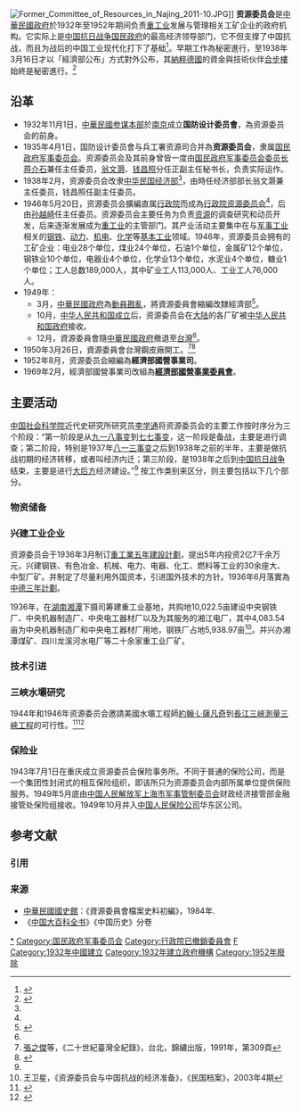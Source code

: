 [[File:Former_Committee_of_Resources_in_Najing_2011-10.JPG|thumb]]]]
'''资源委员会'''是[[中華民國政府|中華民國政府]]於1932年至1952年期间负责[[重工业|重工业]]发展与管理相关工矿企业的政府机构。它实际上是[[中国抗日战争|中国抗日战争]][[国民政府|国民政府]]的最高经济领导部门，它不但支撑了中国抗战，而且为战后的中国工业现代化打下了基础<ref name="a">{{Cite web|url=http://news.sina.com.cn/o/2005-09-01/16186838392s.shtml |title=〈资源委员会——撑起战时中国经济〉|publisher=《[[中国新闻周刊|中国新闻周刊]]》|language=zh-cn|date=2005-08-29}}</ref>。早期工作為秘密進行，至1938年3月16日才以「經濟部公布」方式對外公布，其[[納粹德國|納粹德國]]的資金與技術伙伴[[合步樓|合步樓]]始終是秘密進行。<ref>{{cite book|title=''Germany and Republican China''|trans-title=德國與中華民國|others=柯韋林 (中譯)|year=2006|pages=240|publisher=[[江蘇人民出版社|江蘇人民出版社]]|language=zh-cn|first=William C.|last=Kirby|orig-year=1984}}</ref>

== 沿革 ==
*1932年11月1日，[[中華民國参谋本部|中華民國参谋本部]]於[[南京|南京]]成立'''国防设计委员會'''，為资源委员会的前身。
*1935年4月1日，国防设计委员會与兵工署资源司合并為'''资源委员会'''，隶属[[国民政府军事委员会|国民政府军事委员会]]。资源委员会及其前身曾皆一度由[[国民政府军事委员会委员长|国民政府军事委员会委员长]][[蒋介石|蒋介石]]兼任主任委员，[[翁文灏|翁文灏]]、[[钱昌照|钱昌照]]分任正副主任秘书长，负责实际运作。
*1938年2月，资源委员会改隶[[中华民国经济部|中华民国经济部]]<ref name="b" />，由時任经济部部长翁文灏兼主任委员，钱昌照任副主任委员。
*1946年5月20日，资源委员会擴編直属[[行政院|行政院]]而成為[[行政院资源委员会|行政院资源委员会]]<ref name="b" />，后由[[孙越崎|孙越崎]]任主任委员。资源委员会主要任务为负责[[资源|资源]]的调查研究和动员开发，后来逐渐发展成为[[重工业|重工业]]的主管部门。其产业活动主要集中在与[[军事工业|军事工业]]相关的[[钢铁|钢铁]]、[[动力|动力]]、[[机电|机电]]、[[化学|化学]]等[[基本工业|基本工业]]领域。1946年，资源委员会拥有的工矿企业：电业28个单位，煤业24个单位，石油1个单位，金属矿12个单位，钢铁业10个单位，电器业4个单位，化学业13个单位，水泥业4个单位，糖业1个单位；工人总数189,000人，其中矿业工人113,000人、工业工人76,000人。
*1949年：
**3月，[[中華民國政府|中華民國政府]]為[[動員戡亂|動員戡亂]]，將資源委員會縮編改隸經濟部<ref name="b">{{Cite web|url=https://ahonline.drnh.gov.tw/docs/zong/003.pdf|title=〈資源委員會檔案〉|format=PDF|page=頁1～2|date=（發刊日不詳）|publisher=[[中華民國|中華民國]][[國史館|國史館]]|language=zh-tw|accessdate=|archive-date=2020-11-24|archive-url=https://web.archive.org/web/20201124174543/https://ahonline.drnh.gov.tw/docs/zong/003.pdf|dead-url=no}}</ref>。
**10月，[[中华人民共和国成立|中华人民共和国成立]]后，资源委员会在[[中国大陆|大陆]]的各厂矿被[[中华人民共和国政府|中华人民共和国政府]]接收。
**12月，資源委員會隨[[中華民國政府|中華民國政府]]撤退至[[台灣|台灣]]<ref name="b" />。
*1950年3月26日，資源委員會台灣鋼皮廠開工。<ref>[[張之傑|張之傑]]等，《二十世紀臺灣全紀錄》，台北，錦繡出版，1991年，第309頁{{zh-tw}}</ref><ref name="China. 資源委員會 1950 p. ">{{cite book | author=China. 資源委員會 | title=經濟部資源委員會在臺事業單位整理紀要 | publisher=經濟部資源委員會 | year=1950 | url=https://books.google.com/books?id=UVk5AAAAMAAJ | language=zh | access-date=2021-08-31 | page= | archive-date=2021-09-14 | archive-url=https://web.archive.org/web/20210914162015/https://books.google.com/books?id=UVk5AAAAMAAJ | dead-url=no }}</ref>
*1952年8月，资源委员会縮編為'''經濟部國營事業司'''。
*1969年2月，經濟部國營事業司改組為'''[[經濟部國營事業委員會|經濟部國營事業委員會]]'''。

== 主要活动 ==
[[中国社会科学院|中国社会科学院]]近代史研究所研究员[[李学通|李学通]]将资源委员会的主要工作按时序分为三个阶段：“第一阶段是从[[九一八事变|九一八事变]]到[[七七事变|七七事变]]，这一阶段是备战，主要是进行调查；第二阶段，特别是1937年[[八一三事变|八一三事变]]之后到1938年之前的半年，主要是做抗战初期的经济转移，或者叫经济内迁；第三阶段，是1938年之后到[[中国抗日战争|中国抗日战争]]结束，主要是进行[[大后方|大后方]]经济建设。”<ref name="a" /> 按工作类别来区分，则主要包括以下几个部分。
===物资储备===
===兴建工业企业===
资源委员会于1936年3月制订[[重工業五年建設計劃|重工業五年建設計劃]]，提出5年内投资2亿7千余万元，兴建钢铁、有色冶金、机械、电力、电器、化工、燃料等工业的30余座大、中型厂矿。并制定了尽量利用外国资本，引进国外技术的方针。1936年6月落實為[[中德三年計劃|中德三年計劃]]。

1936年，在[[湖南|湖南]][[湘潭|湘潭]]下摄司筹建重工业基地，共购地10,022.5亩建设中央钢铁厂、中央机器制造厂、中央电工器材厂以及为其服务的湘江电厂，其中4,083.54亩为中央机器制造厂和中央电工器材厂用地，钢铁厂占地5,938.97亩<ref>王卫星，《资源委员会与中国抗战的经济准备》，《民国档案》，2003年4期</ref>。并兴办湘潭煤矿、四川龙溪河水电厂等二十余家重工业厂矿。

===技术引进===
===三峽水壩研究===
1944年和1946年资源委员会邀請美國水壩工程師[[約翰·L·薩凡奇|約翰·L·薩凡奇]]到[[長江三峽|長江三峽]][[測量|測量]][[三峽工程|三峽工程]]的可行性。<ref>{{cite news |title=1980年开始三峡工程论证_新闻中心_新浪网 |url=http://news.sina.com.cn/c/sd/2009-12-11/091619238619_2.shtml |accessdate=2021-08-31 |work=新浪网 |archive-date=2021-08-31 |archive-url=https://web.archive.org/web/20210831051113/http://news.sina.com.cn/c/sd/2009-12-11/091619238619_2.shtml |dead-url=no }}</ref><ref>{{cite news|title=1944年《萨凡奇计划》引起轰动|url=https://sc.ifeng.com/a/20171114/6145310_0.shtml|date=2017年11月15日|publisher=[[凤凰网|凤凰网]]四川综合|author=余凡|6=|accessdate=2020年7月28日|archive-date=2020年7月28日|archive-url=https://web.archive.org/web/20200728100111/https://sc.ifeng.com/a/20171114/6145310_0.shtml|dead-url=no}}</ref>
===保险业===
1943年7月1日在重庆成立资源委员会保险事务所。不同于普通的保险公司，而是一个集团性封闭式的相互保险组织，即该所只为资源委员会内部所属单位提供保险服务。1949年5月底由[[中国人民解放军上海市军事管制委员会|中国人民解放军上海市军事管制委员会]]财政经济接管部金融接管处保险组接收。1949年10月并入[[中国人民保险公司|中国人民保险公司]]华东区公司。

== 参考文献 ==
=== 引用 ===
{{Reflist|30em}}

=== 来源 ===
{{refbegin}}
* [[中華民國|中華民國]][[國史館|國史館]]：《資源委員會檔案史料初編》，1984年{{zh-tw}}.
* 《[[中国大百科全书|中国大百科全书]]》《中国历史》分卷
{{refend}}

[[Category:资源委员会|*]]
[[Category:国民政府军事委员会|Category:国民政府军事委员会]]
[[Category:行政院已撤銷委員會|Category:行政院已撤銷委員會]]
[[Category:中华民国经济部|F]]
[[Category:1932年中國建立|Category:1932年中國建立]]
[[Category:1932年建立政府機構|Category:1932年建立政府機構]]
[[Category:1952年廢除|Category:1952年廢除]]
